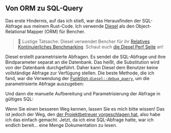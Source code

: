 
## Von ORM zu SQL-Query

Das erste Hindernis, auf das ich stieß, war das Herausfinden der SQL-Abfrage aus meinem Rust-Code.
Ich verwende [Diesel][github diesel] als den Object-Relational Mapper (ORM) für Bencher.

> 🐰 Lustige Tatsache: Diesel verwendet Bencher für ihr [Relatives Kontinuierliches Benchmarking][relative continuous benchmarking].
> Schaut euch [die Diesel Perf Seite][diesel perf page] an!

Diesel erstellt parametrisierte Abfragen.
Es sendet die SQL-Abfrage und ihre Bindparameter separat an die Datenbank.
Das heißt, die Substitution wird von der Datenbank durchgeführt.
Daher kann Diesel dem Benutzer keine vollständige Abfrage zur Verfügung stellen.
Die beste Methode, die ich fand, war die Verwendung der [Funktion `diesel::debug_query`][diesel debug query], um die parametrisierte Abfrage auszugeben:

<DieselDebugQuery />

Und dann die manuelle Aufbereitung und Parametrisierung der Abfrage in gültiges SQL:

<DieselSql />

Wenn Sie einen besseren Weg kennen, lassen Sie es mich bitte wissen!
Das ist jedoch der Weg, den [der Projektbetreuer vorgeschlagen hat][stackoverflow diesel],
also habe ich das einfach gemacht.
Jetzt, da ich eine SQL-Abfrage hatte, war ich endlich bereit... eine Menge Dokumentation zu lesen.

[github diesel]: https://github.com/diesel-rs/diesel
[diesel debug query]: https://docs.rs/diesel/2.1.5/diesel/fn.debug_query.html
[stackoverflow diesel]: https://stackoverflow.com/questions/76467831/ho-to-get-final-sql-query-from-diesel

[relative continuous benchmarking]: /de/docs/how-to/track-benchmarks/#relative-continuous-benchmarking
[diesel perf page]: /perf/diesel